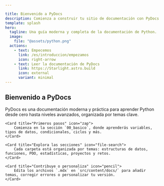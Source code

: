 ```yaml
---

title: Bienvenido a PyDocs
description: Comienza a construir tu sitio de documentación con PyDocs.
template: splash
hero:
  tagline: Una guía moderna y completa de la documentación de Python.
  image:
    file: "@assets/python.png"
  actions:
    - text: Empecemos
      link: /es/introduccion/empezamos
      icon: right-arrow
    - text: Leer la documentación de PyDocs
      link: https://Starlight.astro.build
      icon: external
      variant: minimal
---
```



## Bienvenido a PyDocs

<CardGrid stagger>
	<Card title="¿Qué es PyDocs?" icon="open-book">
		PyDocs es una documentación moderna y práctica para aprender Python desde cero hasta niveles avanzados, organizada por temas clave.
	</Card>

	<Card title="Primeros pasos" icon="zap">
		Comienza en la sección `00_basico`, donde aprenderás variables, tipos de datos, condicionales, ciclos y más.
	</Card>

	<Card title="Explora las secciones" icon="file-search">
		Cada carpeta está organizada por temas: estructuras de datos, funciones, POO, estadísticas, proyectos y retos.
	</Card>

	<Card title="Contribuye o personaliza" icon="pencil">
		Edita los archivos `.mdx` en `src/content/docs/` para añadir temas, corregir errores o personalizar tu versión.
	</Card>
</CardGrid>

